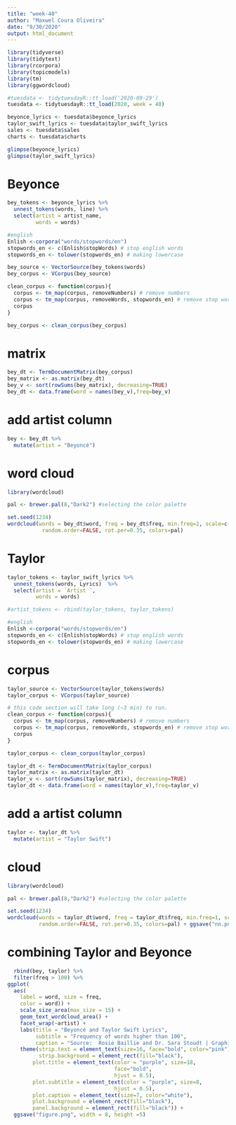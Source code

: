 ```yaml
---
title: "week-40"
author: "Maxwel Coura Oliveira"
date: "9/30/2020"
output: html_document
---
```


```r
library(tidyverse)
library(tidytext)
library(rcorpora)
library(topicmodels)
library(tm)
library(ggwordcloud)
```



```r
#tuesdata <- tidytuesdayR::tt_load('2020-09-29')
tuesdata <- tidytuesdayR::tt_load(2020, week = 40)

beyonce_lyrics <- tuesdata$beyonce_lyrics
taylor_swift_lyrics <- tuesdata$taylor_swift_lyrics
sales <- tuesdata$sales
charts <- tuesdata$charts
```


```r
glimpse(beyonce_lyrics)
glimpse(taylor_swift_lyrics)
```


# Beyonce
```r
bey_tokens <- beyonce_lyrics %>%
  unnest_tokens(words, line) %>% 
  select(artist = artist_name,
         words = words)
```


```r
#english
Enlish <-corpora("words/stopwords/en")  
stopwords_en <- c(Enlish$stopWords) # stop english words 
stopwords_en <- tolower(stopwords_en) # making lowercase
```


```r
bey_source <- VectorSource(bey_tokens$words)
bey_corpus <- VCorpus(bey_source)
```

```r
clean_corpus <- function(corpus){
  corpus <- tm_map(corpus, removeNumbers) # remove numbers
  corpus <- tm_map(corpus, removeWords, stopwords_en) # remove stop words
  corpus
}

bey_corpus <- clean_corpus(bey_corpus)
```

# matrix
```r
bey_dt <- TermDocumentMatrix(bey_corpus)
bey_matrix <- as.matrix(bey_dt)
bey_v <- sort(rowSums(bey_matrix), decreasing=TRUE)
bey_dt <- data.frame(word = names(bey_v),freq=bey_v)
```


# add artist column
```r
bey <- bey_dt %>% 
  mutate(artist = "Beyoncé")
```


# word cloud
```r
library(wordcloud)

pal <- brewer.pal(8,"Dark2") #selecting the color palette

set.seed(1234)
wordcloud(words = bey_dt$word, freq = bey_dt$freq, min.freq=2, scale=c(5,.1), 
           random.order=FALSE, rot.per=0.35, colors=pal)

```


# Taylor
```r
taylor_tokens <- taylor_swift_lyrics %>%
  unnest_tokens(words, Lyrics)  %>% 
  select(artist = `Artist `,
         words = words)

#artist_tokens <- rbind(taylor_tokens, taylor_tokens)
```






```r
#english
Enlish <-corpora("words/stopwords/en")  
stopwords_en <- c(Enlish$stopWords) # stop english words 
stopwords_en <- tolower(stopwords_en) # making lowercase
```



# corpus
```r
taylor_source <- VectorSource(taylor_tokens$words)
taylor_corpus <- VCorpus(taylor_source)
```

```r
# this code section will take long (~3 min) to run. 
clean_corpus <- function(corpus){
  corpus <- tm_map(corpus, removeNumbers) # remove numbers
  corpus <- tm_map(corpus, removeWords, stopwords_en) # remove stop words
  corpus
}

taylor_corpus <- clean_corpus(taylor_corpus)
```




```r
taylor_dt <- TermDocumentMatrix(taylor_corpus)
taylor_matrix <- as.matrix(taylor_dt)
taylor_v <- sort(rowSums(taylor_matrix), decreasing=TRUE)
taylor_dt <- data.frame(word = names(taylor_v),freq=taylor_v)
```

# add a artist column
```r
taylor <- taylor_dt %>% 
  mutate(artist = "Taylor Swift")
```


# cloud 
```r
library(wordcloud)

pal <- brewer.pal(8,"Dark2") #selecting the color palette

set.seed(1234)
wordcloud(words = taylor_dt$word, freq = taylor_dt$freq, min.freq=1, scale=c(4,.1),
          random.order=FALSE, rot.per=0.35, colors=pal) + ggsave("nn.png")

```


# combining Taylor and Beyonce
```r
  rbind(bey, taylor) %>% 
  filter(freq > 100) %>% 
ggplot(
  aes(
    label = word, size = freq, 
    color = word)) + 
    scale_size_area(max_size = 15) +
    geom_text_wordcloud_area() +
    facet_wrap(~artist) +
    labs(title = "Beyoncé and Taylor Swift Lyrics", 
         subtitle = "Frequency of words higher than 100",
         caption = "Source:  Rosie Baillie and Dr. Sara Stoudt | Graphic: @maxwelco") +
    theme(strip.text = element_text(size=16, face="bold", color="pink"), 
          strip.background = element_rect(fill="black"),
        plot.title = element_text(color = "purple", size=18, 
                                  face="bold",
                                  hjust = 0.5),
        plot.subtitle = element_text(color = "purple", size=8, 
                                  hjust = 0.5),
        plot.caption = element_text(size=7, color="white"),
        plot.background = element_rect(fill="black"),
        panel.background = element_rect(fill="black")) +
  ggsave("figure.png", width = 8, height =5)
```


